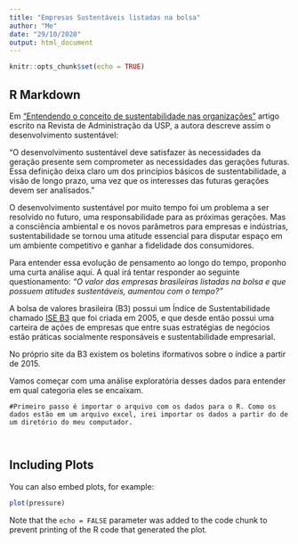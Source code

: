 ```yaml
---
title: "Empresas Sustentáveis listadas na bolsa"
author: "Me"
date: "29/10/2020"
output: html_document
---
```


```r
knitr::opts_chunk$set(echo = TRUE)
```

## R Markdown

Em ["Entendendo o conceito de sustentabilidade nas organizações"](https://www.redalyc.org/pdf/2234/223417504001.pdf) artigo escrito na Revista de Administração da USP, a autora descreve assim o desenvolvimento sustentável: 

"O desenvolvimento sustentável deve satisfazer  às  necessidades  da  geração  presente  sem  comprometer  as  necessidades  das  gerações  futuras.  Essa  definição  deixa  claro  um  dos  princípios básicos de sustentabilidade, a visão de longo prazo, uma vez que os interesses das futuras gerações devem ser analisados."

O desenvolvimento sustentável por muito tempo foi um problema a ser resolvido no futuro, uma responsabilidade para as próximas gerações. Mas a consciência ambiental e os novos parâmetros para empresas e indústrias, sustentabilidade se tornou uma atitude essencial para disputar espaço em um ambiente competitivo e ganhar a fidelidade dos consumidores.

Para entender essa evolução de pensamento ao longo do tempo, proponho uma curta análise aqui. A qual irá tentar responder ao seguinte questionamento: *"O valor das empresas brasileiras listadas na bolsa e que possuem atitudes sustentáveis, aumentou com o tempo?"*

A bolsa de valores brasileira (B3) possui um Índice de Sustentabilidade chamado [ISE B3](http://iseb3.com.br/o-que-e-o-ise) que foi criada em 2005, e que desde então possui uma carteira de ações de empresas que entre suas estratégias de negócios estão práticas socialmente responsáveis e sustentabilidade empresarial.

No próprio site da B3 existem os boletins iformativos sobre o índice a partir de 2015.

Vamos começar com uma análise exploratória desses dados para entender em qual categoria eles se encaixam.

```Ano
#Primeiro passo é importar o arquivo com os dados para o R. Como os dados estão em um arquivo excel, irei importar os dados a partir do de um diretório do meu computador.

 
```

## Including Plots

You can also embed plots, for example:

```r
plot(pressure)
```

Note that the `echo = FALSE` parameter was added to the code chunk to prevent printing of the R code that generated the plot.
